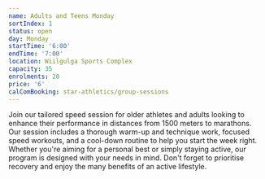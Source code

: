 ```yaml
---
name: Adults and Teens Monday
sortIndex: 1
status: open
day: Monday
startTime: '6:00'
endTime: '7:00'
location: Wiilgulga Sports Complex
capacity: 35
enrolments: 20
price: '6'
calComBooking: star-athletics/group-sessions
---
```


Join our tailored speed session for older athletes and adults looking to enhance their performance in distances from 1500 meters to marathons. Our session includes a thorough warm-up and technique work, focused speed workouts, and a cool-down routine to help you start the week right. Whether you're aiming for a personal best or simply staying active, our program is designed with your needs in mind. Don't forget to prioritise recovery and enjoy the many benefits of an active lifestyle.
